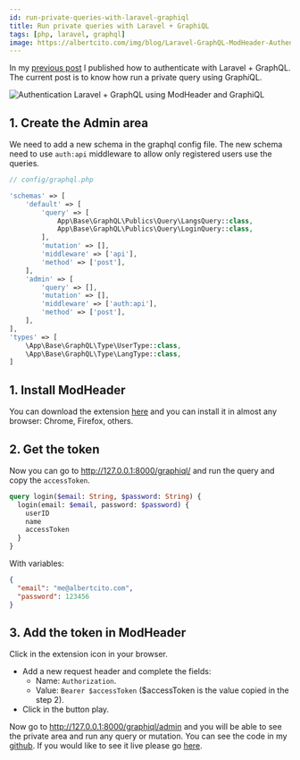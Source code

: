 ```yaml
---
id: run-private-queries-with-laravel-graphiql
title: Run private queries with Laravel + GraphiQL
tags: [php, laravel, graphql]
image: https://albertcito.com/img/blog/Laravel-GraphQL-ModHeader-Authentication.png
---
```



In my [previous post](/blog/authentication-laravel-graphql-1) I published how to authenticate with Laravel + GraphQL. The current post is to know how run a private query using Graph*i*QL.

<Image
  src="/img/blog/Laravel-GraphQL-ModHeader-Authentication.png"
  alt="Authentication Laravel + GraphQL using ModHeader and GraphiQL"
  title="Authentication Laravel + GraphQL using ModHeader and GraphiQL"
/>

<!--truncate-->

## 1. Create the Admin area

We need to add a new schema in the graphql config file. The new schema need to use `auth:api` middleware to allow only registered users use the queries. 

```php
// config/graphql.php

'schemas' => [
    'default' => [
        'query' => [
            App\Base\GraphQL\Publics\Query\LangsQuery::class,
            App\Base\GraphQL\Publics\Query\LoginQuery::class,
        ],
        'mutation' => [],
        'middleware' => ['api'],
        'method' => ['post'],
    ],
    'admin' => [
        'query' => [],
        'mutation' => [],
        'middleware' => ['auth:api'],
        'method' => ['post'],
    ],
],
'types' => [
    \App\Base\GraphQL\Type\UserType::class,
    \App\Base\GraphQL\Type\LangType::class,
]
```

## 1. Install ModHeader

You can download the extension [here](https://bewisse.com/modheader/) and you can install it in almost any browser: Chrome, Firefox, others.

## 2. Get the token

Now you can go to http://127.0.0.1:8000/graphiql/ and run the query and copy the `accessToken`.
```graphql
query login($email: String, $password: String) {
  login(email: $email, password: $password) {
    userID
    name
    accessToken
  }
}
```
With variables: 
```json
{
  "email": "me@albertcito.com",
  "password": 123456
}
```

## 3. Add the token in ModHeader

Click in the extension icon in your browser. 
- Add a new request header and complete the fields: 
   - Name: `Authorization`.
   - Value: `Bearer $accessToken` ($accessToken is the value copied in the step 2).
- Click in the button play.

Now go to http://127.0.0.1:8000/graphiql/admin and you will be able to see the private area and run any query or mutation. You can see the code in my [github](https://github.com/albertcito/laravel-graphql-api). If you would like to see it live please go [here](https://laravel-graphql-api.herokuapp.com/graphiql).

